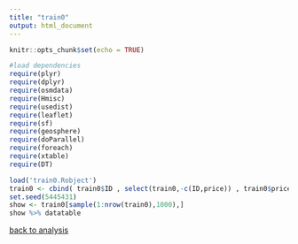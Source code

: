 ```yaml
---
title: "train0"
output: html_document
---
```


```r
knitr::opts_chunk$set(echo = TRUE)
```

```r
#load dependencies
require(plyr)
require(dplyr)
require(osmdata)
require(Hmisc)
require(usedist)
require(leaflet)
require(sf)
require(geosphere)
require(doParallel)
require(foreach)
require(xtable)
require(DT)
```


```r
load('train0.Robject')
train0 <- cbind( train0$ID , select(train0,-c(ID,price)) , train0$price)
set.seed(5445431)
show <- train0[sample(1:nrow(train0),1000),]
show %>% datatable
```

[back to analysis](report.html#data)